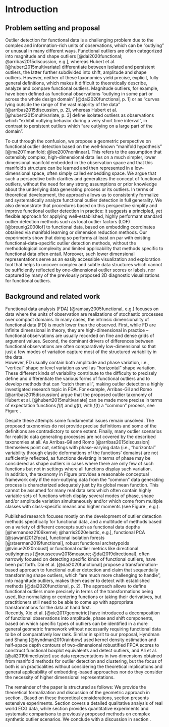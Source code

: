 # Introduction {#sec:intro}

## Problem setting and proposal {#sec:intro:problem} 

Outlier detection for functional data is a challenging problem due to the complex and information-rich units of observations, which can be "outlying" or unusual in many different ways. Functional outliers are often categorized into magnitude and shape outliers [@dai2020functional; @arribas2015discussion, e.g.], whereas Hubert et al. [@hubert2015multivariate] differentiate between isolated and persistent outliers, the latter further subdivided into shift, amplitude and shape outliers. However, neither of these taxonomies yield precise, explicit, fully general definitions, which makes it difficult to theoretically describe, analyze and compare functional outliers. Magnitude outliers, for example, have been defined as functional observations "outlying in some part or across the whole design domain" [@dai2020functional, p. 1] or as "curves lying outside the range of the vast majority of the data" [@arribas2015discussion, p. 2], whereas Hubert et al. [@hubert2015multivariate, p. 3] define isolated outliers as observations which "exhibit outlying behavior during a very short time interval", in contrast to persistent outliers which "are outlying on a large part of the domain".  

To cut through the confusion, we propose a geometric perspective on functional outlier detection based on the well-known "manifold hypothesis" [@ma2011manifold; @lee2007nonlinear]. This refers to the assumption that ostensibly complex, high-dimensional data lies on a much simpler, lower dimensional manifold embedded in the observation space and that this manifold's structure can be learned and then represented in a low-dimensional space, often simply called embedding space. We argue that such a perspective both clarifies and generalizes the concept of functional outliers, without the need for any strong assumptions or prior knowledge about the underlying data generating process or its outliers. In terms of theoretical development, the approach allows us to consistently formalize and systematically analyze functional outlier detection in full generality. We also demonstrate that procedures based on this perspective simplify and improve functional outlier detection in practice: it suggests a principled, yet flexible approach for applying well-established, highly performant standard outlier detection methods such as local outlier factors (LOF) [@breunig2000lof] to functional data, based on embedding coordinates obtained via manifold learning or dimension reduction methods.  Our experiments show that doing so performs at least on par with existing functional-data-specific outlier detection methods, without the methodological complexity and limited applicability that methods specific to functional data often entail. Moreover, such lower dimensional representations serve as an easily accessible visualization and exploration tool that helps to uncover complex and subtle data structures which cannot be sufficiently reflected by one-dimensional outlier scores or labels, nor captured by many of the previously proposed 2D diagnostic visualizations for functional outliers. 

## Background and related work{#sec:prelims:background} 

Functional data analysis (FDA) [@ramsay2005functional, e.g.]
focuses on data where the units of observation are realizations of stochastic processes over compact domains.
In many cases, the intrinsic dimensionality of functional data (FD) is much lower than the observed. First, while FD are infinite dimensional in theory, they are high-dimensional in practice -- functional observations are usually recorded on fine and dense grids of argument values. Second, the dominant drivers of differences between functional observations are often comparatively low-dimensional 
so that just a few modes of variation capture most of the structured variability in the data.  
However, FD usually contain both amplitude and phase variation, i.e., "vertical" shape or level variation as well as "horizontal" shape variation. These different kinds of variability contribute to the difficulty to precisely define and differentiate the various forms of functional outliers and to develop methods that can "catch them all", making outlier detection a highly investigated research topic in FDA. For example, Arribas-Gil and Romo [@arribas2015discussion] argue that the proposed outlier taxonomy of Hubert et al. [@hubert2015multivariate] can be made more precise in terms of expectation functions $f(t)$ and $g(t)$, with $f(t)$ a "common" process, see Figure \ref{fig:tax}.

```{=tex}
\begin{figure}
\centering
\includegraphics{images/taxonomies.png}
\caption{Functional outlier taxonomies. Bottom: standard taxonomy. Top: taxonomy as introduced by Hubert et al.~Image taken from Arribas-Gil and Romo \citep{arribas2015discussion}. \label{fig:tax}}
\end{figure}
```

Despite these attempts some fundamental issues remain unsolved. The proposed taxonomies do not provide precise definitions and some of the definitions are contradictory to some extent. Finally, many outlier scenarios for realistic data generating processes are not covered by the described taxonomies at all. As Arribas-Gil and Romo [@arribas2015discussion] themselves point out, settings with phase-varying data (i.e., "horizontal" variability through elastic deformations of the functions' domains) are not sufficiently reflected, as functions deviating in terms of phase may be considered as shape outliers in cases where there are only few of such functions but not in settings where all functions display such variation.  
In addition, the taxonomy in Figure \ref{fig:tax} provides a reasonable conceptual framework only if the non-outlying data from the "common" data generating process is characterized adequately just by its global mean function. This cannot be assumed for many real data sets which often contain highly variable sets of functions which display several modes of phase, shape and/or amplitude variation simultaneously and/or which come from multiple classes with class-specific means and higher moments (see Figure \ref{fig:ecg}, e.g.). 

Published research focuses mostly on the development of outlier detection methods specifically for functional data, and a multitude of methods based on a variety of different concepts such as functional data depths [@hernandez2106kernel; @harris2020elastic, e.g.], functional PCA [@sawant2012fpca], functional isolation forests [@staerman2019functional], robust functional archetypoids [@vinue2020robust] or functional outlier metrics like directional outlyingness [@rousseeuw2018measure; @dai2019directional], often narrowly focused on detecting specific kinds of functional outliers, have been put forth. Dai et al. [@dai2020functional]  propose a transformation-based approach to functional outlier detection and claim that sequentially transforming shape outliers, which "are much more challenging to handle", into magnitude outliers, makes them easier to detect with established methods [@dai2020functional, p. 2]. The approach allows to define functional outliers more precisely in terms of the transformations being used, like normalizing or centering functions or taking their derivatives, but practitioners still need to be able to come up with appropriate transformations for the data at hand first.  
Recently, Xie et al. [@xie2017geometric] have introduced a decomposition of functional observations into amplitude, phase and shift components, based on which specific types of outliers can be identified in a more general geometric framework without necessarily requiring functional data to be of comparatively low rank. Similar in spirit to our proposal, Hyndman and Shang [@hyndman2010rainbow] used kernel density estimation and half-space depth contours of two-dimensional robustified FPCA scores to construct functional boxplot equivalents and detect outliers, and Ali et al. [@ali2019timecluster] use data representations in two dimensions obtained from manifold methods for outlier detection and clustering, but the focus of both is on practicalities without considering the theoretical implications and general applicability of embedding-based approaches nor do they consider the necessity of higher dimensional representations. 

The remainder of the paper is structured as follows: We provide the theoretical formalization and discussion of the geometric approach in section \ref{sec:theory}. Based on these theoretical considerations, section \ref{sec:exps} presents extensive experiments. Section \ref{sec:exps:qual-analysis} covers a detailed qualitative analysis of real world ECG data, while section \ref{sec:exps:performance} provides quantitative experiments and systematic comparisons to previously proposed methods on complex synthetic outlier scenarios. We conclude with a discussion in section \ref{sec:dis}.
